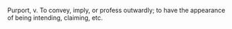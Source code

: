 Purport, v. To convey, imply, or profess outwardly; to have the appearance of being intending, claiming, etc.

{{wikify}}